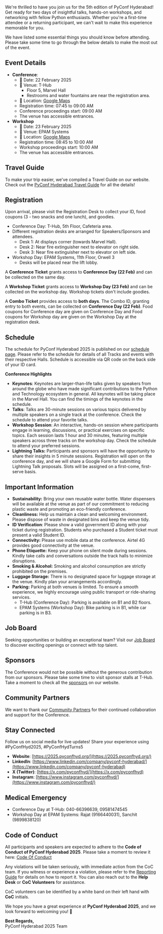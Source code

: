 We're thrilled to have you join us for the 5th edition of PyConf Hyderabad! Get ready for two days of insightful talks, hands-on workshops, and networking with fellow Python enthusiasts. Whether you're a first-time attendee or a returning participant, we can't wait to make this experience memorable for you.

We have listed some essential things you should know before attending. Please take some time to go through the below details to make the most out of the event.

## Event Details

- **Conference**:
  - 📅 Date: 22 February 2025
  - 📍 Venue: T-Hub
    - Floor 5, Marvel Hall
    - Restrooms and water fountains are near the registration area.
  - 🔗 Location: [Google Maps](https://maps.app.goo.gl/xDkTnPApM7GsfE1F9)
  - Registration time: 07:45 to 09:00 AM
  - Conference proceedings start: 09:00 AM
  - The venue has accessible entrances.
- **Workshop**
  - 📅 Date: 23 February 2025
  - 📍 Venue: EPAM Systems
  - 🔗 Location: [Google Maps](https://maps.app.goo.gl/4Yd1nY3zNJd3kPaw9)
  - Registration time: 08:45 to 10:00 AM
  - Workshop proceedings start: 10:00 AM
  - The venue has accessible entrances.

## Travel Guide

To make your trip easier, we've compiled a Travel Guide on our website. Check out the [PyConf Hyderabad Travel Guide](/travel) for all the details!

## Registration

Upon arrival, please visit the Registration Desk to collect your ID, food coupons (3 - two snacks and one lunch), and goodies.

- Conference Day: T-Hub, 5th Floor, Cafeteria area.
- Different registration desks are arranged for Speakers/Sponsors and attendees.
  - Desk 1: At displays corner (towards Marvel Hall).
  - Desk 2: Near fire extinguisher next to elevator on right side.
  - Desk 3: Near fire extinguisher next to elevator on left side.
- Workshop Day: EPAM Systems, 11th Floor, Orwell 3
  - Desks will be placed near the lift lobby.

A **Conference Ticket** grants access to **Conference Day (22 Feb)** and can be collected on the same day.

A **Workshop Ticket** grants access to **Workshop Day (23 Feb)** and can be collected on the workshop day. Workshop tickets don't include goodies.

A **Combo Ticket** provides access to **both days**. The Combo ID, granting entry to both events, can be collected on **Conference Day (22 Feb)**. Food coupons for Conference day are given on Conference Day and Food coupons for Workshop day are given on the Workshop Day at the registration desk.

## Schedule

The schedule for PyConf Hyderabad 2025 is published on our [schedule page](/schedule). Please refer to the schedule for details of all Tracks and events with their respective Halls. Schedule is accessible via QR code on the back side of your ID card.

**Conference Highlights**

- **Keynotes**: Keynotes are larger-than-life talks given by speakers from around the globe who have made significant contributions to the Python and Technology ecosystem in general. All keynotes will be taking place in the Marvel Hall. You can find the timings of the keynotes in the schedule.
- **Talks**: Talks are 30-minute sessions on various topics delivered by multiple speakers on a single track at the conference. Check the schedule to attend your favorite talks.
- **Workshop Session**: An interactive, hands-on session where participants engage in learning, discussions, or practical exercises on specific topics. Each session lasts 1 hour and 30 minutes, featuring multiple speakers across three tracks on the workshop day. Check the schedule to attend your preferred sessions.
- **Lightning Talks:** Participants and sponsors will have the opportunity to share their insights in 5 minute sessions. Registration will open on the conference day, and we will share a Google Form for submitting Lightning Talk proposals. Slots will be assigned on a first-come, first-serve basis.

## Important Information

- **Sustainability:** Bring your own reusable water bottle. Water dispensers will be available at the venue as part of our commitment to reducing plastic waste and promoting an eco-friendly conference.
- **Cleanliness:** Help us maintain a clean and welcoming environment. Please dispose of waste in designated bins and keep the venue tidy.
- **ID Verification**: Please show a valid government ID along with your ticket during registration. Students who purchased a Student ticket must present a valid Student ID.
- **Connectivity:** Please use mobile data at the conference. Airtel 4G provides good connectivity at the venue.
- **Phone Etiquette:** Keep your phone on silent mode during sessions. Kindly take calls and conversations outside the track halls to minimize disruptions.
- **Smoking & Alcohol:** Smoking and alcohol consumption are strictly prohibited on the premises.
- **Luggage Storage:** There is no designated space for luggage storage at the venue. Kindly plan your arrangements accordingly.
- **Parking:** Parking at both venues is limited. To ensure a smooth experience, we highly encourage using public transport or ride-sharing services.
  - T-Hub (Conference Day): Parking is available on B1 and B2 floors.
  - EPAM Systems (Workshop Day): Bike parking is in B1, while car parking is in B3.

## Job Board

Seeking opportunities or building an exceptional team? Visit our [Job Board](/job-board) to discover exciting openings or connect with top talent.

## Sponsors

The Conference would not be possible without the generous contribution from our sponsors. Please take some time to visit sponsor stalls at T-Hub. Take a moment to check all the [sponsors](/#sponsors) on our website.

## Community Partners

We want to thank our [Community Partners](/#community-partners) for their continued collaboration and support for the Conference.

## Stay Connected

Follow us on social media for live updates! Share your experience using #PyConfHyd2025, #PyConfHydTurns5

- **Website**: [https://2025.pyconfhyd.org/](https://2025.pyconfhyd.org/)
- **LinkedIn**: [https://www.linkedin.com/company/pyconf-hyderabad/](https://www.linkedin.com/company/pyconf-hyderabad)
- **X (Twitter)**: [https://x.com/pyconfhyd/](https://x.com/pyconfhyd)
- **Instagram**: [https://www.instagram.com/pyconfhyd/](https://www.instagram.com/pyconfhyd/)

## Medical Emergency

- Conference Day at T-Hub: 040-66396639, 09581474545
- Workshop Day at EPAM Systems: Rajat (9166440031), Sanchit (9899838120)

## Code of Conduct

All participants and speakers are expected to adhere to the **Code of Conduct of PyConf Hyderabad 2025**. Please take a moment to review it here: [Code Of Conduct](/code-of-conduct)

Any violations will be taken seriously, with immediate action from the CoC team. If you witness or experience a violation, please refer to the [Reporting Guide](/reporting-guide) for details on how to report it. You can also reach out to the **Help Desk** or **CoC Volunteers** for assistance.

CoC volunteers can be identified by a white band on their left hand with **CoC** initials.

We hope you have a great experience at **PyConf Hyderabad 2025**, and we look forward to welcoming you\! 🚀

**Best Regards,**  
PyConf Hyderabad 2025 Team
